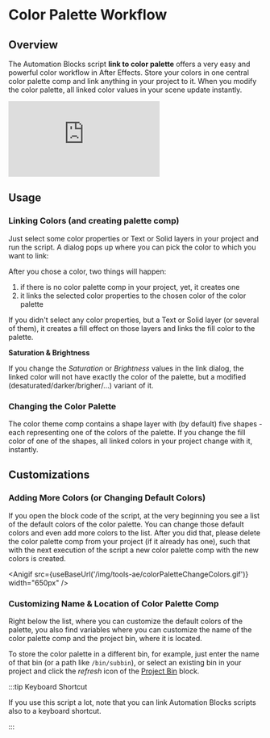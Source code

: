


# Color Palette Workflow

## Overview
 
The Automation Blocks script **link to color palette** offers a very easy and powerful color workflow in After Effects. Store your colors in one central color palette comp and link anything in your project to it. When you modify the color palette, all linked color values in your scene update instantly.

 <div class="video-container"><iframe src="https://www.youtube.com/embed/G6QafG2KLZ0?rel=0"  frameborder="0" allowfullscreen="allowfullscreen"></iframe>
</div>

## Usage

### Linking Colors (and creating palette comp)

Just select some color properties or Text or Solid layers in your project and run the script. A dialog pops up where you can pick the color to which you want to link: 

<RetinaImg src="/img/tools-ae/colorPaletteLinkDialog.png" alt="After Effects Script: Link to Color Palette"/>
  
After you chose a color, two things will happen:

1. if there is no color palette comp in your project, yet, it creates one
2. it links the selected color properties to the chosen color of the color palette

If you didn't select any color properties, but a Text or Solid layer (or several of them), it creates a fill effect on those layers and links the fill color to the palette.

**Saturation & Brightness**

If you change the *Saturation* or *Brightness* values in the link dialog, the linked color will not have exactly the color of the palette, but a modified (desaturated/darker/brigher/...) variant of it.

### Changing the Color Palette

The color theme comp contains a shape layer with (by default) five shapes - each representing one of the colors of the palette. If you change the fill color of one of the shapes, all linked colors in your project change with it, instantly.


## Customizations

### Adding More Colors (or Changing Default Colors)

If you open the block code of the script, at the very beginning you see a list of the default colors of the color palette. You can change those default colors and even add more colors to the list. After you did that, please delete the color palette comp from your project (if it already has one), such that with the next execution of the script a new color palette comp with the new colors is created.

<Anigif src={useBaseUrl('/img/tools-ae/colorPaletteChangeColors.gif')} width="650px" />

### Customizing Name & Location of Color Palette Comp

Right below the list, where you can customize the default colors of the palette, you also find variables where you can customize the name of the color palette comp and the project bin, where it is located.
<RetinaImg src="/img/tools-ae/colorPaletteChangeCompName.png" alt="Custom Color Palette Name"/>

To store the color palette in a different bin, for example, just enter the name of that bin (or a path like `/bin/subbin`), or select an existing bin in your project and click the *refresh* icon of the [Project Bin](../block-reference/aeProjectItems.mdx##ae_itembin_path) block.


:::tip Keyboard Shortcut

If you use this script a lot, note that you can link Automation Blocks scripts also to a keyboard shortcut.

:::

